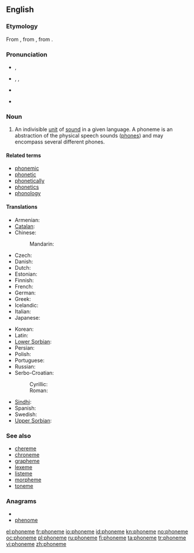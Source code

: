 {{wikipedia}}
{{also|Phoneme}}
==English==

===Etymology===
From {{etyl|grc}} {{term|φώνημα|sc=Grek|tr=phōnēma||sound}}, from {{term|φωνέω|sc=Grek|tr=phōneō||to sound}}, from {{term|φωνή|sc=Grek|tr=phōnē||sound}}.

===Pronunciation===
* {{a|UK}} {{IPA|/ˈfəʊniːm/}}, {{SAMPA|/"f@Uni:m/}}
* {{a|US}} {{enPR|fōn'ēm}}, {{IPA|/ˈfoʊˌniːm/}}, {{SAMPA|/"foUni:m/}}
* {{audio|En-us-phoneme.ogg|Audio (US)}}

* {{hyphenation|pho|neme}}

===Noun===
{{en-noun}}

# {{linguistics}} An indivisible [[unit]] of [[sound]] in a given language. A phoneme is an abstraction of the physical speech sounds ([[phone]]s) and may encompass several different phones.

====Related terms====
* [[phonemic]]
* [[phonetic]]
* [[phonetically]]
* [[phonetics]]
* [[phonology]]

====Translations====
{{trans-top|indivisible unit of sound}}
* Armenian: {{t-|hy|հնչույթ|tr=hnčuyt’}}
* [[Catalan]]: {{t|ca|fonema|m}}
* Chinese:
*: Mandarin: {{t-|cmn|音素|tr=yīnsù|sc=Hani}}
* Czech: {{t-|cs|foném|m}}
* Danish: {{t-|da|fonem|n}}
* Dutch: {{t+|nl|foneem|n}}
* Estonian: {{t|et|häälik}}
* Finnish: {{t+|fi|foneemi}}
* French: {{t+|fr|phonème|m}}
* German: {{t+|de|Phonem|n}}
* Greek: {{t+|el|φώνημα|n|tr=fónima}}
* Icelandic: {{t-|is|fónem|n}}
* Italian: {{t+|it|fonema|m}}
* Japanese: {{t+|ja|音素|tr=[[おんそ]], onso}}
{{trans-mid}}
* Korean: {{t|ko|표음|tr=pyo-eum|sc=Hang}}
* Latin: {{t|la|phonema|f}}
* [[Lower Sorbian]]: {{l|dsb|fonem}} {{m}}
* Persian: {{t|fa|واج|tr=vaj|xs=Persian}}
* Polish: {{t+|pl|fonem|m}}
* Portuguese: {{t+|pt|fonema|m}}
* Russian: {{t+|ru|фонема|f|tr=fonéma}}
* Serbo-Croatian:
*: Cyrillic: {{t|sh|фонем|m|alt=фо̀не̄м|sc=Cyrl|xs=Serbo-Croatian}}
*: Roman: {{t|sh|fonem|m|alt=fònēm|xs=Serbo-Croatian}}
* [[Sindhi]]: {{t|sd|وايوم|f|tr=viome|sc=Arab|xs=Sindhi}}
* Spanish: {{t+|es|fonema|m}}
* Swedish: {{t+|sv|fonem|n}}
* [[Upper Sorbian]]: {{t-|hsb|fonem|xs=Upper Sorbian}} {{m}}
{{trans-bottom}}

===See also===
* [[chereme]]
* [[chroneme]]
* [[grapheme]]
* [[lexeme]]
* [[listeme]]
* [[morpheme]]
* [[toneme]]

===Anagrams===
* {{alphagram|eehmnop}}
* [[phenome#English|phenome]]

[[el:phoneme]]
[[fr:phoneme]]
[[io:phoneme]]
[[id:phoneme]]
[[kn:phoneme]]
[[no:phoneme]]
[[oc:phoneme]]
[[pl:phoneme]]
[[ru:phoneme]]
[[fi:phoneme]]
[[ta:phoneme]]
[[tr:phoneme]]
[[vi:phoneme]]
[[zh:phoneme]]